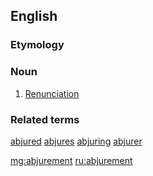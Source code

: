 ==English==

===Etymology===
{{suffix|en|abjure|ment}}

===Noun===
{{en-noun}}

# {{lb|en|rare}} [[renunciation|Renunciation]]

===Related terms===
[[abjured]] [[abjures]] [[abjuring]] [[abjurer]]

[[mg:abjurement]]
[[ru:abjurement]]